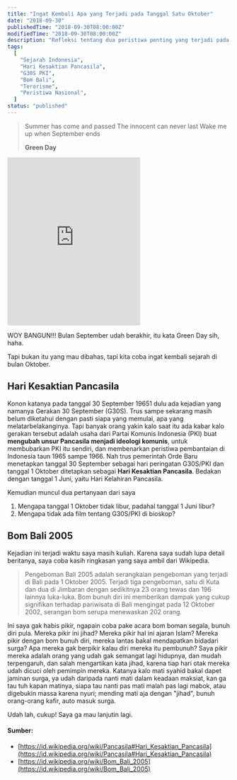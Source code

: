 ```yaml
---
title: "Ingat Kembali Apa yang Terjadi pada Tanggal Satu Oktober"
date: "2018-09-30"
publishedTime: "2018-09-30T08:00:00Z"
modifiedTime: "2018-09-30T08:00:00Z"
description: "Refleksi tentang dua peristiwa penting yang terjadi pada tanggal 1 Oktober di Indonesia: Hari Kesaktian Pancasila yang diperingati setelah peristiwa G30S/PKI 1965, dan tragedi Bom Bali 2005 yang menewaskan 23 orang."
tags:
  [
    "Sejarah Indonesia",
    "Hari Kesaktian Pancasila",
    "G30S PKI",
    "Bom Bali",
    "Terorisme",
    "Peristiwa Nasional",
  ]
status: "published"
---
```


> Summer has come and passed
> The innocent can never last
> Wake me up when September ends
>
> **Green Day**

<iframe
  src="https://open.spotify.com/embed/track/3ZffCQKLFLUvYM59XKLbVm"
  width="300"
  height="380"
  frameBorder="0"
  allowtransparency="true"
  allow="encrypted-media"
></iframe>

WOY BANGUN!!! Bulan September udah berakhir, itu kata Green Day sih, haha.

Tapi bukan itu yang mau dibahas, tapi kita coba ingat kembali sejarah di bulan Oktober.

## Hari Kesaktian Pancasila

Konon katanya pada tanggal 30 September 19651 dulu ada kejadian yang namanya Gerakan 30 September (G30S). Trus sampe sekarang masih belum diketahui dengan pasti siapa yang memulai, apa yang melatarbelakanginya. Tapi banyak orang yakin kalo saat itu ada kabar kalo gerakan tersebut adalah usaha dari Partai Komunis Indonesia (PKI) buat **mengubah unsur Pancasila menjadi ideologi komunis**, untuk membubarkan PKI itu sendiri, dan membenarkan peristiwa pembantaian di Indonesia taun 1965 sampe 1966. Nah trus pemerintah Orde Baru menetapkan tanggal 30 September sebagai hari peringatan G30S/PKI dan tanggal 1 Oktober ditetapkan sebagai **Hari Kesaktian Pancasila**. Bedakan dengan tanggal 1 Juni, yaitu Hari Kelahiran Pancasila.

Kemudian muncul dua pertanyaan dari saya

1.  Mengapa tanggal 1 Oktober tidak libur, padahal tanggal 1 Juni libur?
2.  Mengapa tidak ada film tentang G30S/PKI di bioskop?

## Bom Bali 2005

Kejadian ini terjadi waktu saya masih kuliah. Karena saya sudah lupa detail beritanya, saya coba kasih ringkasan yang saya ambil dari Wikipedia.

> Pengeboman Bali 2005 adalah serangkaian pengeboman yang terjadi di Bali pada 1 Oktober 2005. Terjadi tiga pengeboman, satu di Kuta dan dua di Jimbaran dengan sedikitnya 23 orang tewas dan 196 lainnya luka-luka. Bom bunuh diri ini memberikan dampak yang cukup signifikan terhadap pariwisata di Bali mengingat pada 12 Oktober 2002, serangan bom serupa menewaskan 202 orang.

Ini saya gak habis pikir, ngapain coba pake acara bom boman segala, bunuh diri pula. Mereka pikir ini jihad? Mereka pikir hal ini ajaran Islam? Mereka pikir dengan bom bunuh diri, mereka lantas bakal mendapatkan bidadari surga? Apa mereka gak berpikir kalau diri mereka itu pembunuh? Saya pikir mereka adalah orang yang udah gak semangat lagi hidupnya, dan mudah terpengaruh, dan salah mengartikan kata jihad, karena tiap hari otak mereka udah dicuci oleh pemimpin mereka. Katanya kalo mati syahid bakal dapet jaminan surga, ya udah daripada nanti mati dalam keadaan maksiat, kan ga tau tuh kapan matinya, siapa tau nanti pas mati malah pas lagi mabok, atau digebukin massa karena nyuri; mending mati aja dengan "jihad", bunuh orang-orang kafir, auto masuk surga.

Udah lah, cukup! Saya ga mau lanjutin lagi.

#### Sumber:

- [https://id.wikipedia.org/wiki/Pancasila#Hari_Kesaktian_Pancasila](https://id.wikipedia.org/wiki/Pancasila#Hari_Kesaktian_Pancasila)
- [https://id.wikipedia.org/wiki/Bom_Bali_2005](https://id.wikipedia.org/wiki/Bom_Bali_2005)
